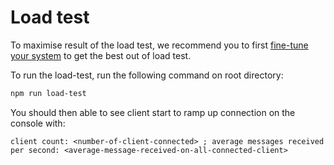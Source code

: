 # Load test 

To maximise result of the load test, we recommend you to first [fine-tune your system](/doc/advanced/optimisation) to get the best out of load test.

To run the load-test, run the following command on root directory: 
```sh
npm run load-test
```
You should then able to see client start to ramp up connection on the console with:
```
client count: <number-of-client-connected> ; average messages received per second: <average-message-received-on-all-connected-client> 
```